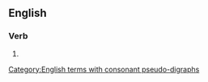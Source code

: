{{also|cross-hatched}}

==English==

===Verb===
{{head|en|verb form}}

# {{en-past of|crosshatch}}
[[Category:English terms with consonant pseudo-digraphs]]
